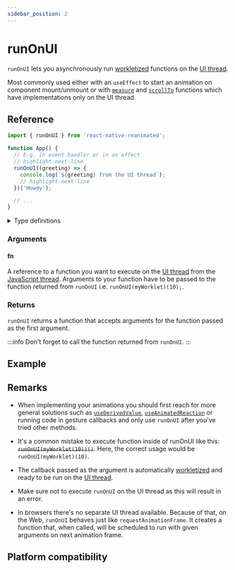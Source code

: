 ```yaml
---
sidebar_position: 2
---
```


# runOnUI

`runOnUI` lets you asynchronously run [workletized](/docs/fundamentals/glossary#to-workletize) functions on the [UI thread](/docs/fundamentals/glossary#ui-thread).

Most commonly used either with an `useEffect` to start an animation on component mount/unmount or with [`measure`](/docs/advanced/measure) and [`scrollTo`](/docs/scroll/scrollTo) functions which have implementations only on the UI thread.

## Reference

```javascript
import { runOnUI } from 'react-native-reanimated';

function App() {
  // E.g. in event handler or in an effect
  // highlight-next-line
  runOnUI((greeting) => {
    console.log(`${greeting} from the UI thread`);
    // highlight-next-line
  })('Howdy');

  // ...
}
```

<details>
<summary>Type definitions</summary>

```typescript
function runOnUI<A extends any[], R>(
  fn: (...args: A) => R
): (...args: Parameters<typeof fn>) => void;
```

</details>

### Arguments

#### fn

A reference to a function you want to execute on the [UI thread](/docs/fundamentals/glossary#ui-thread) from the [JavaScript thread](/docs/fundamentals/glossary#javascript-thread). Arguments to your function have to be passed to the function returned from `runOnUI` i.e. `runOnUI(myWorklet)(10);`.

### Returns

`runOnUI` returns a function that accepts arguments for the function passed as the first argument.

:::info
Don't forget to call the function returned from `runOnUI`.
:::

## Example


<InteractiveExample
  src={RunOnUISrc}
  component={RunOnUI}
  label="Tap each word"
/>

## Remarks

- When implementing your animations you should first reach for more general solutions such as [`useDerivedValue`](/docs/core/useDerivedValue), [`useAnimatedReaction`](/docs/advanced/useAnimatedReaction) or running code in gesture callbacks and only use `runOnUI` after you've tried other methods.

- It's a common mistake to execute function inside of runOnUI like this: ~~`runOnUI(myWorklet(10))()`~~. Here, the correct usage would be `runOnUI(myWorklet)(10)`.

- The callback passed as the argument is automatically [workletized](/docs/fundamentals/glossary#to-workletize) and ready to be run on the [UI thread](/docs/fundamentals/glossary#ui-thread).

- Make sure not to execute `runOnUI` on the UI thread as this will result in an error.

- In browsers there's no separate UI thread available. Because of that, on the Web, `runOnUI` behaves just like `requestAnimationFrame`. It creates a function that, when called, will be scheduled to run with given arguments on next animation frame.

## Platform compatibility

<PlatformCompatibility android ios web />
